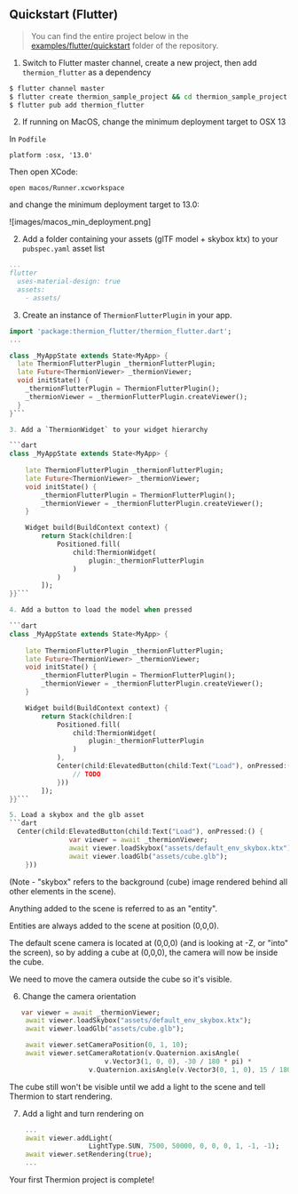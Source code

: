 ## Quickstart (Flutter)

> You can find the entire project below in the [examples/flutter/quickstart](examples/flutter/quickstart) folder of the repository.

1. Switch to Flutter master channel, create a new project, then add `thermion_flutter` as a dependency

```bash
$ flutter channel master
$ flutter create thermion_sample_project && cd thermion_sample_project
$ flutter pub add thermion_flutter
```

2. If running on MacOS, change the minimum deployment target to OSX 13

<Accordion title="Click to expand MacOS instructions">

In `Podfile`
```
platform :osx, '13.0'
```

Then open XCode:
```
open macos/Runner.xcworkspace
```

and change the minimum deployment target to 13.0:

![images/macos_min_deployment.png]

</Accordion>

2. Add a folder containing your assets (glTF model + skybox ktx) to your `pubspec.yaml` asset list

```yaml
...
flutter
  uses-material-design: true
  assets:
    - assets/
```

3. Create an instance of `ThermionFlutterPlugin` in your app.

```dart
import 'package:thermion_flutter/thermion_flutter.dart';
...

class _MyAppState extends State<MyApp> {
  late ThermionFlutterPlugin _thermionFlutterPlugin;  
  late Future<ThermionViewer> _thermionViewer;
  void initState() {    
    _thermionFlutterPlugin = ThermionFlutterPlugin();    
    _thermionViewer = _thermionFlutterPlugin.createViewer();  
  }
}```

3. Add a `ThermionWidget` to your widget hierarchy 

```dart
class _MyAppState extends State<MyApp> {
    
    late ThermionFlutterPlugin _thermionFlutterPlugin;  
    late Future<ThermionViewer> _thermionViewer;
    void initState() {    
        _thermionFlutterPlugin = ThermionFlutterPlugin();
        _thermionViewer = _thermionFlutterPlugin.createViewer();
    }    

    Widget build(BuildContext context) {
        return Stack(children:[
            Positioned.fill(
                child:ThermionWidget(
                    plugin:_thermionFlutterPlugin
                ) 
            )
        ]);  
}}```

4. Add a button to load the model when pressed

```dart
class _MyAppState extends State<MyApp> {
    
    late ThermionFlutterPlugin _thermionFlutterPlugin;  
    late Future<ThermionViewer> _thermionViewer;
    void initState() {    
        _thermionFlutterPlugin = ThermionFlutterPlugin();
        _thermionViewer = _thermionFlutterPlugin.createViewer();
    }    

    Widget build(BuildContext context) {
        return Stack(children:[
            Positioned.fill(
                child:ThermionWidget(
                    plugin:_thermionFlutterPlugin
                ) 
            ), 
            Center(child:ElevatedButton(child:Text("Load"), onPressed:() { 
                // TODO
            }))
        ]);  
}}```

5. Load a skybox and the glb asset
```dart
  Center(child:ElevatedButton(child:Text("Load"), onPressed:() { 
               var viewer = await _thermionViewer;
               await viewer.loadSkybox("assets/default_env_skybox.ktx");
               await viewer.loadGlb("assets/cube.glb");
    }))
```            

(Note - "skybox" refers to the background (cube) image rendered behind all other elements in the scene).

Anything added to the scene is referred to as an "entity". 

Entities are always added to the scene at position (0,0,0).

The default scene camera is located at (0,0,0) (and is looking at -Z, or "into" the screen), so by adding a cube at (0,0,0), the camera will now be inside the cube. 

We need to move the camera outside the cube so it's visible. 

6. Change the camera orientation
```dart
   var viewer = await _thermionViewer;
    await viewer.loadSkybox("assets/default_env_skybox.ktx");
    await viewer.loadGlb("assets/cube.glb");

    await viewer.setCameraPosition(0, 1, 10);
    await viewer.setCameraRotation(v.Quaternion.axisAngle(
                        v.Vector3(1, 0, 0), -30 / 180 * pi) *
                    v.Quaternion.axisAngle(v.Vector3(0, 1, 0), 15 / 180 * pi));
```

The cube still won't be visible until we add a light to the scene and tell Thermion to start rendering.

7. Add a light and turn rendering on
```dart 
    ...
    await viewer.addLight(
                    LightType.SUN, 7500, 50000, 0, 0, 0, 1, -1, -1);
    await viewer.setRendering(true);
    ...
````

Your first Thermion project is complete!